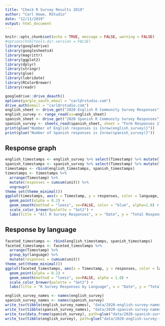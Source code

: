 ```yaml
---
title: "Check R Survey Results 2019"
author: "Carl Howe, RStudio"
date: "12/11/2019"
output: html_document
---
```


```r
knitr::opts_chunk$set(echo = TRUE, message = FALSE, warning = FALSE)
#options(htmltools.dir.version = FALSE)
library(googledrive)
library(googlesheets4)
library(magrittr)
library(ggplot2)
library(dplyr)
library(stringr)
library(glue)
library(lubridate)
library(RColorBrewer)
library(readr)

googledrive::drive_deauth()
options(gargle_oauth_email = "carl@rstudio.com")
drive_auth(email = "carl@rstudio.com")
english_sheet <- drive_get("2020 English R Community Survey Responses")
english_survey <- range_read(ss=english_sheet)
spanish_sheet <- drive_get("2020 Spanish R Community Survey Responses")
spanish_survey <- sheets_read(spanish_sheet, sheet = "Form Responses 1")
print(glue("Number of English responses is {nrow(english_survey)}"))
print(glue("Number of Spanish responses is {nrow(spanish_survey)}"))
```
## Response graph

```r
english_timestamps <- english_survey %>% select(Timestamp) %>% mutate(language = "English", unit = 1)
spanish_timestamps <- spanish_survey %>% select(Timestamp) %>% mutate(language = "Spanish", unit = 1)
timestamps <- rbind(english_timestamps, spanish_timestamps)
timestamps <- timestamps %>% 
  arrange(Timestamp) %>% 
  mutate(responses = cumsum(unit)) %>% 
  ungroup()
theme_set(theme_minimal())
ggplot(timestamps, aes(x = Timestamp, y = responses, color = language, group = unit)) + 
  geom_point(alpha = 0.2) +
  geom_smooth(method = "loess", se=FALSE, color = "blue", alpha=1.0) +
  scale_color_brewer(palette = "Set2") +
  labs(title = "All R Survey Responses", x = "Date", y = "Total Responses", color = "Language")
```

## Response by language

```r

faceted_timestamps <- rbind(english_timestamps, spanish_timestamps)
faceted_timestamps <- faceted_timestamps %>% 
  arrange(Timestamp) %>%
  group_by(language) %>%
  mutate(responses = cumsum(unit))
theme_set(theme_minimal())
ggplot(faceted_timestamps, aes(x = Timestamp, y = responses, color = language, group = language)) + 
  geom_point(alpha = 0.2) +
  geom_smooth(method = "loess", se=FALSE, alpha = 1.0) +
  scale_color_brewer(palette = "Set2") +
  labs(title = "R Survey Responses by Language", x = "Date", y = "Total Responses", color = "Language")
```

```r
english_survey_names <- names(english_survey)
spanish_survey_names <- names(spanish_survey)
write_tsv(tibble(english_survey_names), "data/2020-english-survey-names.tsv")
write_tsv(tibble(spanish_survey_names), "data/2020-spanish-survey-names.tsv")
write_tsv(data.frame(spanish_survey), path=glue("data/2020-spanish-survey-{today()}.tsv"))
write_tsv(tibble(english_survey), path=glue("data/2020-english-survey-{today()}.tsv"))
```

